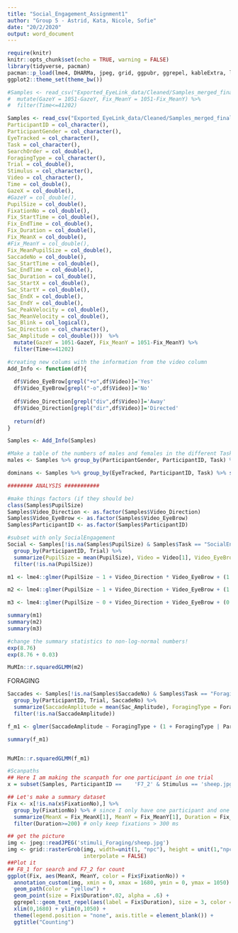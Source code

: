 ```yaml
---
title: "Social_Engagement_Assignment1"
author: "Group 5 - Astrid, Kata, Nicole, Sofie"
date: "20/2/2020"
output: word_document
---
```


```r
require(knitr)
knitr::opts_chunk$set(echo = TRUE, warning = FALSE)
library(tidyverse, pacman)
pacman::p_load(lme4, DHARMa, jpeg, grid, ggpubr, ggrepel, kableExtra, lmerTest)
ggplot2::theme_set(theme_bw())
```


```r
#Samples <- read_csv("Exported_EyeLink_data/Cleaned/Samples_merged_final.csv") %>% 
#  mutate(GazeY = 1051-GazeY, Fix_MeanY = 1051-Fix_MeanY) %>% 
#  filter(Time<=41202)

Samples <- read_csv("Exported_EyeLink_data/Cleaned/Samples_merged_final.csv", col_types = cols(
ParticipantID = col_character(),
ParticipantGender = col_character(),
EyeTracked = col_character(),
Task = col_character(),
SearchOrder = col_double(),
ForagingType = col_character(),
Trial = col_double(),
Stimulus = col_character(),
Video = col_character(),
Time = col_double(),
GazeX = col_double(),
#GazeY = col_double(),
PupilSize = col_double(),
FixationNo = col_double(),
Fix_StartTime = col_double(),
Fix_EndTime = col_double(),
Fix_Duration = col_double(),
Fix_MeanX = col_double(),
#Fix_MeanY = col_double(),
Fix_MeanPupilSize = col_double(),
SaccadeNo = col_double(),
Sac_StartTime = col_double(),
Sac_EndTime = col_double(),
Sac_Duration = col_double(),
Sac_StartX = col_double(),
Sac_StartY = col_double(),
Sac_EndX = col_double(),
Sac_EndY = col_double(),
Sac_PeakVelocity = col_double(),
Sac_MeanVelocity = col_double(),
Sac_Blink = col_logical(),
Sac_Direction = col_character(),
Sac_Amplitude = col_double()))  %>% 
  mutate(GazeY = 1051-GazeY, Fix_MeanY = 1051-Fix_MeanY) %>% 
  filter(Time<=41202)

#creating new colums with the information from the video column
Add_Info <- function(df){
  
  df$Video_EyeBrow[grepl("+o",df$Video)]='Yes'
  df$Video_EyeBrow[grepl("-o",df$Video)]='No'
  
  df$Video_Direction[grepl("div",df$Video)]='Away'
  df$Video_Direction[grepl("dir",df$Video)]='Directed'
  
  return(df)
}

Samples <- Add_Info(Samples)

```


```r
#Make a table of the numbers of males and females in the different Tasks
males <- Samples %>% group_by(ParticipantGender, ParticipantID, Task) %>% summarize(count=n())

dominans <- Samples %>% group_by(EyeTracked, ParticipantID, Task) %>% summarize(count=n())
```

```r
######## ANALYSIS ###########

#make things factors (if they should be)
class(Samples$PupilSize)
Samples$Video_Direction <- as.factor(Samples$Video_Direction) 
Samples$Video_EyeBrow <- as.factor(Samples$Video_EyeBrow)
Samples$ParticipantID <- as.factor(Samples$ParticipantID)

#subset with only SocialEngagement
Social <- Samples[!is.na(Samples$PupilSize) & Samples$Task == "SocialEngagement",] %>% #no NAs in PupilSize
  group_by(ParticipantID, Trial) %>% 
  summarize(PupilSize = mean(PupilSize), Video = Video[1], Video_EyeBrow = Video_EyeBrow[1], Video_Direction = Video_Direction[1]) %>% 
  filter(!is.na(PupilSize))

m1 <- lme4::glmer(PupilSize ~ 1 + Video_Direction * Video_EyeBrow + (1 + Video_Direction * Video_EyeBrow | ParticipantID), family = gaussian(link = "log"), data = Social)

m2 <- lme4::glmer(PupilSize ~ 1 + Video_Direction + Video_EyeBrow + (1 + Video_Direction + Video_EyeBrow | ParticipantID), family = gaussian(link = "log"), data = Social)

m3 <- lme4::glmer(PupilSize ~ 0 + Video_Direction + Video_EyeBrow + (0 + Video_Direction + Video_EyeBrow | ParticipantID), family = gaussian(link = "log"), data = Social)

summary(m1)
summary(m2)
summary(m3)

#change the summary statistics to non-log-normal numbers!
exp(8.76)
exp(8.76 + 0.03)

MuMIn::r.squaredGLMM(m2)

```

################################### FORAGING ##################################

```r
Saccades <- Samples[!is.na(Samples$SaccadeNo) & Samples$Task == "Foraging",] %>% #no NAs in Saccadenumber
  group_by(ParticipantID, Trial, SaccadeNo) %>% 
  summarize(SaccadeAmplitude = mean(Sac_Amplitude), ForagingType = ForagingType[1], Stimulus = Stimulus[1]) %>% 
  filter(!is.na(SaccadeAmplitude))

f_m1 <- glmer(SaccadeAmplitude ~ ForagingType + (1 + ForagingType | ParticipantID) + (1 + ForagingType | Stimulus),    family = gaussian(link = "log"), data = Saccades)

summary(f_m1)


MuMIn::r.squaredGLMM(f_m1)

#Scanpaths
## Here I am making the scanpath for one participant in one trial
x = subset(Samples, ParticipantID ==	'F7_2' & Stimulus == 'sheep.jpg')

## Let's make a summary dataset
Fix <- x[!is.na(x$FixationNo),] %>% 
  group_by(FixationNo) %>% # since I only have one participant and one trial
  summarize(MeanX = Fix_MeanX[1], MeanY = Fix_MeanY[1], Duration = Fix_Duration[1]) %>% 
  filter(Duration>=200) # only keep fixations > 300 ms

## get the picture
img <- jpeg::readJPEG('stimuli_Foraging/sheep.jpg')  
img <- grid::rasterGrob(img, width=unit(1, "npc"), height = unit(1,"npc"),
                        interpolate = FALSE)
##Plot it
## F8_1 for search and F7_2 for count
ggplot(Fix, aes(MeanX, MeanY, color = Fix$FixationNo)) + 
  annotation_custom(img, xmin = 0, xmax = 1680, ymin = 0, ymax = 1050) +
  geom_path(color = "yellow") +
  geom_point(size = Fix$Duration*.02, alpha = .6) +
  ggrepel::geom_text_repel(aes(label = Fix$Duration), size = 3, color = "white") +
  xlim(0,1680) + ylim(0,1050) + 
  theme(legend.position = "none", axis.title = element_blank()) +
  ggtitle("Counting")


```



